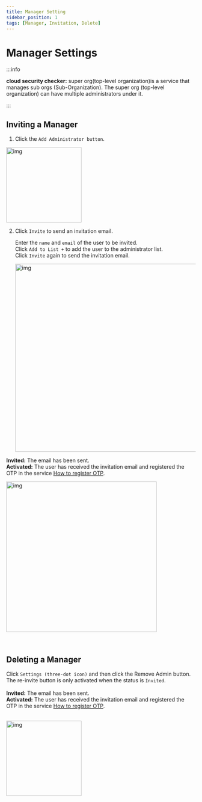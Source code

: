 ```yaml
---
title: Manager Setting
sidebar_position: 1
tags: [Manager, Invitation, Delete]
---
```



# Manager Settings

:::info

**cloud security checker:** super org(top-level organization)is a service that manages sub orgs (Sub-Organization). The super org (top-level organization) can have multiple administrators under it.

:::

## Inviting a Manager

1. Click the `Add Administrator button`.

<img width="200" src={admin3} alt="img" />

2. Click `Invite` to send an invitation email.

    Enter the `name` and `email` of the user to be invited.<br/>
    Click `Add to List +` to add the user to the administrator list.<br/>
    Click `Invite` again to send the invitation email.<br/>

    <img width="500" src={admin1} alt="img" />
    <br />

**Invited:** The email has been sent.<br/>**Activated:** The user has received the invitation email and registered the OTP in the service [How to register OTP](/docs/otp/).

<img width="400" src={admin11} alt="img" />
<br />

<p>&nbsp;</p>

## Deleting a Manager

Click `Settings (three-dot icon)` and then click the Remove Admin button. <br/> The re-invite button is only activated when the status is `Invited`.<br/>  
**Invited:** The email has been sent.<br/>**Activated:** The user has received the invitation email and registered the OTP in the service [How to register OTP](/docs/otp/).

<br />
<img width="200" src={admin2} alt="img" />
